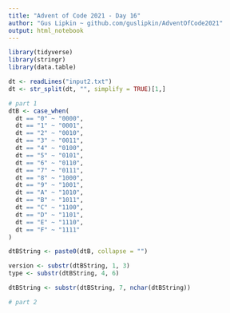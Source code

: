 ```yaml
---
title: "Advent of Code 2021 - Day 16"
author: "Gus Lipkin ~ github.com/guslipkin/AdventOfCode2021"
output: html_notebook
---
```


```r
library(tidyverse)
library(stringr)
library(data.table)

dt <- readLines("input2.txt")
dt <- str_split(dt, "", simplify = TRUE)[1,]
```


```r
# part 1
dtB <- case_when(
  dt == "0" ~ "0000",
  dt == "1" ~ "0001",
  dt == "2" ~ "0010",
  dt == "3" ~ "0011",
  dt == "4" ~ "0100",
  dt == "5" ~ "0101",
  dt == "6" ~ "0110",
  dt == "7" ~ "0111",
  dt == "8" ~ "1000",
  dt == "9" ~ "1001",
  dt == "A" ~ "1010",
  dt == "B" ~ "1011",
  dt == "C" ~ "1100",
  dt == "D" ~ "1101",
  dt == "E" ~ "1110",
  dt == "F" ~ "1111"
)

dtBString <- paste0(dtB, collapse = "")

version <- substr(dtBString, 1, 3)
type <- substr(dtBString, 4, 6)

dtBString <- substr(dtBString, 7, nchar(dtBString))


```


```r
# part 2
```

